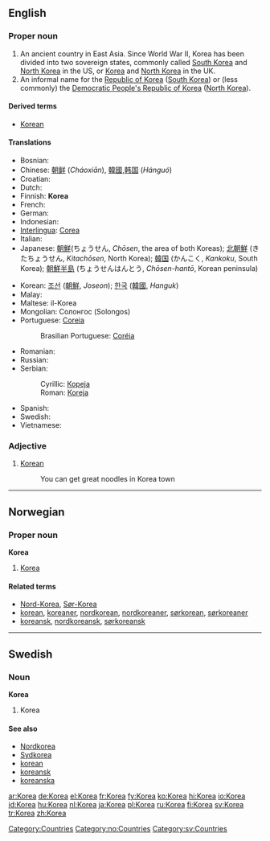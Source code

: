 {{see|korea}}
==English==

===Proper noun===
{{en-proper noun|Koreas}}

# An ancient country in East Asia. Since World War II, Korea has been divided into two sovereign states, commonly called [[South Korea]] and [[North Korea]] in the US, or [[Korea]] and [[North Korea]] in the UK.
# An informal name for the [[Republic of Korea]] ([[South Korea]]) or (less commonly) the [[Democratic People's Republic of Korea]] ([[North Korea]]).

====Derived terms====
* [[Korean]]

====Translations====
{{top}}
* Bosnian: {{t-|bs|Koreja|f}}
* Chinese: [[朝鲜]] (''Cháoxiān''), [[韓國]],[[韩国]] (''Hánguó'')
* Croatian: {{t-|hr|Koreja|f}}
* Dutch: {{t+|nl|Korea}}
* Finnish: '''Korea'''
* French: {{t+|fr|Corée|f}}
* German: {{t+|de|Korea|n}}
* Indonesian: {{t+|id|Korea|xs=Indonesian}}
* [[Interlingua]]: [[Corea]]
* Italian: {{t-|it|Corea|f}}
* Japanese: [[朝鮮]](ちょうせん, ''Chōsen'', the area of both Koreas); [[北朝鮮]] (きたちょうせん, ''Kitachōsen'', North Korea); [[韓国]] (かんこく, ''Kankoku'', South Korea); [[朝鮮半島]] (ちょうせんはんとう, ''Chōsen-hantō'', Korean peninsula)
{{mid}}
* Korean: [[조선]] ([[朝鮮]], ''Joseon''); [[한국]] ([[韓國]], ''Hanguk'')
* Malay: {{t-|ms|Korea|xs=Malay}}
* Maltese: il-Korea
* Mongolian: Солонгос (Solongos)
* Portuguese: [[Coreia]] {{f}}
*: Brasilian Portuguese: [[Coréia]] {{f}}
* Romanian: {{t|ro|Coreea|f}}
* Russian: {{t+|ru|Корея|f|tr=Koréja|sc=Cyrl}}
* Serbian:
*: Cyrillic: [[Кореја#Serbian|Кореја]] {{f}}
*: Roman: [[Koreja#Serbian|Koreja]] {{f}}
* Spanish: {{t+|es|Corea|f}}
* Swedish: {{t+|sv|Korea}}
* Vietnamese: {{t-|vi|Hàn Quốc|xs=Vietnamese}}
{{bottom}}

===Adjective===
{{en-adj|-}}
# [[Korean]] {{rfv-sense}}
#: You can get great noodles in Korea town

[[Category:Countries]]

----

==Norwegian==

===Proper noun===
'''Korea'''

# [[#English|Korea]]

====Related terms====
*[[Nord-Korea]], [[Sør-Korea]]
*[[korean]], [[koreaner]], [[nordkorean]], [[nordkoreaner]], [[sørkorean]], [[sørkoreaner]]
*[[koreansk]], [[nordkoreansk]], [[sørkoreansk]]

[[Category:no:Countries]]

----

==Swedish==

===Noun===
'''Korea'''

# Korea

====See also====
*[[Nordkorea]]
*[[Sydkorea]]
*[[korean]]
*[[koreansk]]
*[[koreanska]]

[[Category:sv:Countries]]

[[ar:Korea]]
[[de:Korea]]
[[el:Korea]]
[[fr:Korea]]
[[fy:Korea]]
[[ko:Korea]]
[[hi:Korea]]
[[io:Korea]]
[[id:Korea]]
[[hu:Korea]]
[[nl:Korea]]
[[ja:Korea]]
[[pl:Korea]]
[[ru:Korea]]
[[fi:Korea]]
[[sv:Korea]]
[[tr:Korea]]
[[zh:Korea]]